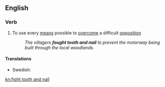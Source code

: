 ==English==

===Verb===
{{head|en|verb|head=to [[fight]] [[tooth]] [[and]] [[nail]]}}

# {{idiomatic}} To use every [[means]] possible to [[overcome]] a difficult [[opposition]]
#: ''The villagers '''fought tooth and nail''' to prevent the motorway being built through the local woodlands.''

====Translations====
{{trans-top|use every means possible to overcome a difficult opposition}}
* Swedish: {{t|sv|slåss med näbbar och klor}}
{{trans-mid}}
{{trans-bottom}}

[[kn:fight tooth and nail]]